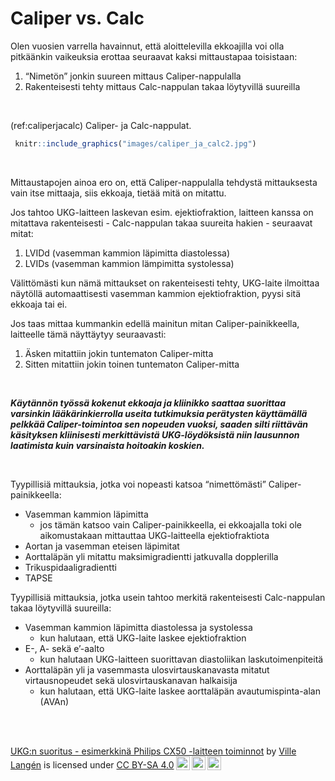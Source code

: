 # Caliper vs. Calc

Olen vuosien varrella havainnut, että aloittelevilla ekkoajilla voi olla pitkäänkin vaikeuksia erottaa seuraavat kaksi mittaustapaa toisistaan:

1. "Nimetön" jonkin suureen mittaus Caliper-nappulalla
2. Rakenteisesti tehty mittaus Calc-nappulan takaa löytyvillä suureilla


<br />


(ref:caliperjacalc) Caliper- ja Calc-nappulat.

```r
 knitr::include_graphics("images/caliper_ja_calc2.jpg")
```



<br/>

Mittaustapojen ainoa ero on, että Caliper-nappulalla tehdystä mittauksesta vain itse mittaaja, siis ekkoaja, tietää mitä on mitattu.

Jos tahtoo UKG-laitteen laskevan esim. ejektiofraktion, laitteen kanssa on mitattava rakenteisesti - Calc-nappulan takaa suureita hakien - seuraavat mitat:

1. LVIDd (vasemman kammion läpimitta diastolessa)
2. LVIDs (vasemman kammion lämpimitta systolessa)

Välittömästi kun nämä mittaukset on rakenteisesti tehty, UKG-laite ilmoittaa näytöllä automaattisesti vasemman kammion ejektiofraktion, pyysi sitä ekkoaja tai ei.

Jos taas mittaa kummankin edellä mainitun mitan Caliper-painikkeella, laitteelle tämä näyttäytyy seuraavasti:

1. Äsken mitattiin jokin tuntematon Caliper-mitta
2. Sitten mitattiin jokin toinen tuntematon Caliper-mitta

<br/>

***Käytännön työssä kokenut ekkoaja ja kliinikko saattaa suorittaa varsinkin lääkärinkierrolla useita tutkimuksia perätysten käyttämällä pelkkää Caliper-toimintoa sen nopeuden vuoksi, saaden silti riittävän käsityksen kliinisesti merkittävistä UKG-löydöksistä niin lausunnon laatimista kuin varsinaista hoitoakin koskien.***

<br/>

Tyypillisiä mittauksia, jotka voi nopeasti katsoa "nimettömästi" Caliper-painikkeella:

- Vasemman kammion läpimitta
   - jos tämän katsoo vain Caliper-painikkeella, ei ekkoajalla toki ole aikomustakaan mittauttaa UKG-laitteella ejektiofraktiota
- Aortan ja vasemman eteisen läpimitat
- Aorttaläpän yli mitattu maksimigradientti jatkuvalla dopplerilla
- Trikuspidaaligradientti
- TAPSE

Tyypillisiä mittauksia, jotka usein tahtoo merkitä rakenteisesti Calc-nappulan takaa löytyvillä suureilla:

- Vasemman kammion läpimitta diastolessa ja systolessa
   - kun halutaan, että UKG-laite laskee ejektiofraktion
- E-, A- sekä e'-aalto
   - kun halutaan UKG-laitteen suorittavan diastoliikan laskutoimenpiteitä
- Aorttaläpän yli ja vasemmasta ulosvirtauskanavasta mitatut virtausnopeudet sekä ulosvirtauskanavan halkaisija
   - kun halutaan, että UKG-laite laskee aorttaläpän avautumispinta-alan (AVAn)




<br/>
<br/>
<p xmlns:cc="http://creativecommons.org/ns#" xmlns:dct="http://purl.org/dc/terms/"><a property="dct:title" rel="cc:attributionURL" href="https://vldesign.kapsi.fi/echo/">UKG:n suoritus - esimerkkinä Philips CX50 -laitteen toiminnot</a> by <a rel="cc:attributionURL dct:creator" property="cc:attributionName" href="http://www.linkedin.com/in/ville-langen">Ville Langén</a> is licensed under <a href="http://creativecommons.org/licenses/by-sa/4.0/?ref=chooser-v1" target="_blank" rel="license noopener noreferrer" style="display:inline-block;">CC BY-SA 4.0<img style="height:22px!important;margin-left:3px;vertical-align:text-bottom;" src="https://mirrors.creativecommons.org/presskit/icons/cc.svg?ref=chooser-v1"><img style="height:22px!important;margin-left:3px;vertical-align:text-bottom;" src="https://mirrors.creativecommons.org/presskit/icons/by.svg?ref=chooser-v1"><img style="height:22px!important;margin-left:3px;vertical-align:text-bottom;" src="https://mirrors.creativecommons.org/presskit/icons/sa.svg?ref=chooser-v1"></a></p>